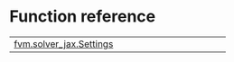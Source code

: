 # Function reference {.doc .doc-index}



| | |
| --- | --- |
| [fvm.solver_jax.Settings](fvm.solver_jax.Settings.qmd#library.python.fvm.solver_jax.Settings) |  |